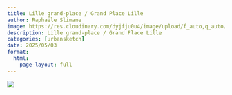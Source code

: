 ```yaml
---
title: Lille grand-place / Grand Place Lille
author: Raphaële Slimane
image: https://res.cloudinary.com/dyjfju0u4/image/upload/f_auto,q_auto/v1757411649/lille_grand_place_ktpeuk.png
description: Lille grand-place / Grand Place Lille
categories: [urbansketch]
date: 2025/05/03
format:
  html:
    page-layout: full
---
```


![](https://res.cloudinary.com/dyjfju0u4/image/upload/f_auto,q_auto/v1757411649/lille_grand_place_ktpeuk.png)

